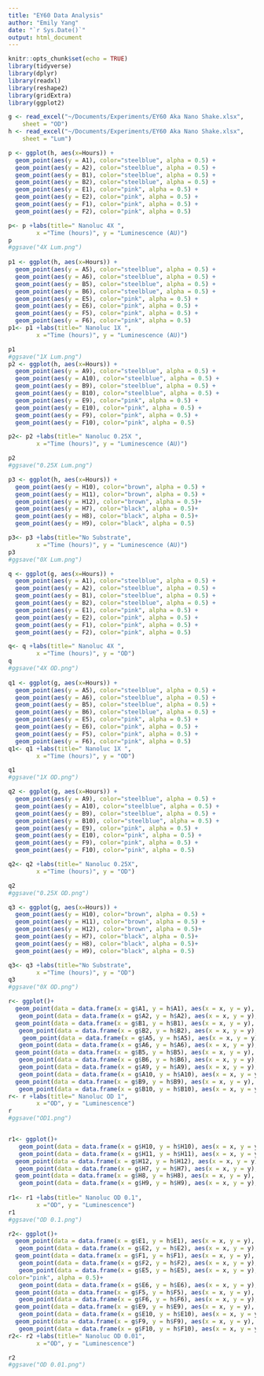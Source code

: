 ```yaml
---
title: "EY60 Data Analysis"
author: "Emily Yang"
date: "`r Sys.Date()`"
output: html_document
---
```


```r
knitr::opts_chunk$set(echo = TRUE)
library(tidyverse)
library(dplyr)
library(readxl)
library(reshape2)
library(gridExtra)
library(ggplot2)

g <- read_excel("~/Documents/Experiments/EY60 Aka Nano Shake.xlsx", 
    sheet = "OD")
h <- read_excel("~/Documents/Experiments/EY60 Aka Nano Shake.xlsx", 
    sheet = "Lum")
```

```r
p <- ggplot(h, aes(x=Hours)) + 
  geom_point(aes(y = A1), color="steelblue", alpha = 0.5) + 
  geom_point(aes(y = A2), color="steelblue", alpha = 0.5) + 
  geom_point(aes(y = B1), color="steelblue", alpha = 0.5) +
  geom_point(aes(y = B2), color="steelblue", alpha = 0.5) + 
  geom_point(aes(y = E1), color="pink", alpha = 0.5) + 
  geom_point(aes(y = E2), color="pink", alpha = 0.5) + 
  geom_point(aes(y = F1), color="pink", alpha = 0.5) +
  geom_point(aes(y = F2), color="pink", alpha = 0.5) 

p<- p +labs(title=" Nanoluc 4X ",
        x ="Time (hours)", y = "Luminescence (AU)")
p
#ggsave("4X Lum.png")
 
p1 <- ggplot(h, aes(x=Hours)) + 
  geom_point(aes(y = A5), color="steelblue", alpha = 0.5) + 
  geom_point(aes(y = A6), color="steelblue", alpha = 0.5) + 
  geom_point(aes(y = B5), color="steelblue", alpha = 0.5) +
  geom_point(aes(y = B6), color="steelblue", alpha = 0.5) +
  geom_point(aes(y = E5), color="pink", alpha = 0.5) + 
  geom_point(aes(y = E6), color="pink", alpha = 0.5) + 
  geom_point(aes(y = F5), color="pink", alpha = 0.5) +
  geom_point(aes(y = F6), color="pink", alpha = 0.5) 
p1<- p1 +labs(title=" Nanoluc 1X ",
        x ="Time (hours)", y = "Luminescence (AU)")

p1
#ggsave("1X Lum.png")
p2 <- ggplot(h, aes(x=Hours)) + 
  geom_point(aes(y = A9), color="steelblue", alpha = 0.5) + 
  geom_point(aes(y = A10), color="steelblue", alpha = 0.5) + 
  geom_point(aes(y = B9), color="steelblue", alpha = 0.5) +
  geom_point(aes(y = B10), color="steelblue", alpha = 0.5) +
  geom_point(aes(y = E9), color="pink", alpha = 0.5) + 
  geom_point(aes(y = E10), color="pink", alpha = 0.5) + 
  geom_point(aes(y = F9), color="pink", alpha = 0.5) +
  geom_point(aes(y = F10), color="pink", alpha = 0.5) 

p2<- p2 +labs(title=" Nanoluc 0.25X ",
        x ="Time (hours)", y = "Luminescence (AU)")

p2
#ggsave("0.25X Lum.png")

p3 <- ggplot(h, aes(x=Hours)) + 
  geom_point(aes(y = H10), color="brown", alpha = 0.5) + 
  geom_point(aes(y = H11), color="brown", alpha = 0.5) + 
  geom_point(aes(y = H12), color="brown", alpha = 0.5)+
  geom_point(aes(y = H7), color="black", alpha = 0.5)+
  geom_point(aes(y = H8), color="black", alpha = 0.5)+
  geom_point(aes(y = H9), color="black", alpha = 0.5)

p3<- p3 +labs(title="No Substrate",
        x ="Time (hours)", y = "Luminescence (AU)")
p3
#ggsave("0X Lum.png")
```
```r
q <- ggplot(g, aes(x=Hours)) + 
  geom_point(aes(y = A1), color="steelblue", alpha = 0.5) + 
  geom_point(aes(y = A2), color="steelblue", alpha = 0.5) + 
  geom_point(aes(y = B1), color="steelblue", alpha = 0.5) +
  geom_point(aes(y = B2), color="steelblue", alpha = 0.5) + 
  geom_point(aes(y = E1), color="pink", alpha = 0.5) + 
  geom_point(aes(y = E2), color="pink", alpha = 0.5) + 
  geom_point(aes(y = F1), color="pink", alpha = 0.5) +
  geom_point(aes(y = F2), color="pink", alpha = 0.5) 

q<- q +labs(title=" Nanoluc 4X ",
        x ="Time (hours)", y = "OD")
q
#ggsave("4X OD.png")
 
q1 <- ggplot(g, aes(x=Hours)) + 
  geom_point(aes(y = A5), color="steelblue", alpha = 0.5) + 
  geom_point(aes(y = A6), color="steelblue", alpha = 0.5) + 
  geom_point(aes(y = B5), color="steelblue", alpha = 0.5) +
  geom_point(aes(y = B6), color="steelblue", alpha = 0.5) +
  geom_point(aes(y = E5), color="pink", alpha = 0.5) + 
  geom_point(aes(y = E6), color="pink", alpha = 0.5) + 
  geom_point(aes(y = F5), color="pink", alpha = 0.5) +
  geom_point(aes(y = F6), color="pink", alpha = 0.5) 
q1<- q1 +labs(title=" Nanoluc 1X ",
        x ="Time (hours)", y = "OD")

q1
#ggsave("1X OD.png")

q2 <- ggplot(g, aes(x=Hours)) + 
  geom_point(aes(y = A9), color="steelblue", alpha = 0.5) + 
  geom_point(aes(y = A10), color="steelblue", alpha = 0.5) + 
  geom_point(aes(y = B9), color="steelblue", alpha = 0.5) +
  geom_point(aes(y = B10), color="steelblue", alpha = 0.5) +
  geom_point(aes(y = E9), color="pink", alpha = 0.5) + 
  geom_point(aes(y = E10), color="pink", alpha = 0.5) + 
  geom_point(aes(y = F9), color="pink", alpha = 0.5) +
  geom_point(aes(y = F10), color="pink", alpha = 0.5) 

q2<- q2 +labs(title=" Nanoluc 0.25X",
        x ="Time (hours)", y = "OD")

q2
#ggsave("0.25X OD.png")

q3 <- ggplot(g, aes(x=Hours)) + 
  geom_point(aes(y = H10), color="brown", alpha = 0.5) + 
  geom_point(aes(y = H11), color="brown", alpha = 0.5) + 
  geom_point(aes(y = H12), color="brown", alpha = 0.5)+
  geom_point(aes(y = H7), color="black", alpha = 0.5)+
  geom_point(aes(y = H8), color="black", alpha = 0.5)+
  geom_point(aes(y = H9), color="black", alpha = 0.5)

q3<- q3 +labs(title="No Substrate",
        x ="Time (hours)", y = "OD")
q3
#ggsave("0X OD.png")
```

```r

r<- ggplot()+ 
  geom_point(data = data.frame(x = g$A1, y = h$A1), aes(x = x, y = y), color="steelblue", alpha = 0.5)+
   geom_point(data = data.frame(x = g$A2, y = h$A2), aes(x = x, y = y), color="steelblue", alpha = 0.5)+
  geom_point(data = data.frame(x = g$B1, y = h$B1), aes(x = x, y = y), color="steelblue", alpha = 0.5)+
   geom_point(data = data.frame(x = g$B2, y = h$B2), aes(x = x, y = y), color="steelblue", alpha = 0.5)+
    geom_point(data = data.frame(x = g$A5, y = h$A5), aes(x = x, y = y), color="steelblue", alpha = 0.5)+
   geom_point(data = data.frame(x = g$A6, y = h$A6), aes(x = x, y = y), color="steelblue", alpha = 0.5)+
  geom_point(data = data.frame(x = g$B5, y = h$B5), aes(x = x, y = y), color="steelblue", alpha = 0.5)+
   geom_point(data = data.frame(x = g$B6, y = h$B6), aes(x = x, y = y), color="steelblue", alpha = 0.5)+
   geom_point(data = data.frame(x = g$A9, y = h$A9), aes(x = x, y = y), color="steelblue", alpha = 0.5)+
   geom_point(data = data.frame(x = g$A10, y = h$A10), aes(x = x, y = y), color="steelblue", alpha = 0.5)+
  geom_point(data = data.frame(x = g$B9, y = h$B9), aes(x = x, y = y), color="steelblue", alpha = 0.5)+
   geom_point(data = data.frame(x = g$B10, y = h$B10), aes(x = x, y = y), color="steelblue", alpha = 0.5)
r<- r +labs(title=" Nanoluc OD 1",
        x ="OD", y = "Luminescence")
r
#ggsave("OD1.png")


r1<- ggplot()+
   geom_point(data = data.frame(x = g$H10, y = h$H10), aes(x = x, y = y), color="brown", alpha = 0.5)+
   geom_point(data = data.frame(x = g$H11, y = h$H11), aes(x = x, y = y), color="brown", alpha = 0.5)+
  geom_point(data = data.frame(x = g$H12, y = h$H12), aes(x = x, y = y), color="brown", alpha = 0.5)+
   geom_point(data = data.frame(x = g$H7, y = h$H7), aes(x = x, y = y), color="black", alpha = 0.5)+
  geom_point(data = data.frame(x = g$H8, y = h$H8), aes(x = x, y = y), color="black", alpha = 0.5)+
   geom_point(data = data.frame(x = g$H9, y = h$H9), aes(x = x, y = y), color="black", alpha = 0.5)
 
r1<- r1 +labs(title=" Nanoluc OD 0.1",
        x ="OD", y = "Luminescence")
r1
#ggsave("OD 0.1.png")

r2<- ggplot()+
  geom_point(data = data.frame(x = g$E1, y = h$E1), aes(x = x, y = y), color="pink", alpha = 0.5)+
   geom_point(data = data.frame(x = g$E2, y = h$E2), aes(x = x, y = y), color="pink", alpha = 0.5)+
  geom_point(data = data.frame(x = g$F1, y = h$F1), aes(x = x, y = y), color="pink", alpha = 0.5)+
   geom_point(data = data.frame(x = g$F2, y = h$F2), aes(x = x, y = y), color="pink", alpha = 0.5)+
   geom_point(data = data.frame(x = g$E5, y = h$E5), aes(x = x, y = y),
color="pink", alpha = 0.5)+
   geom_point(data = data.frame(x = g$E6, y = h$E6), aes(x = x, y = y), color="pink", alpha = 0.5)+
  geom_point(data = data.frame(x = g$F5, y = h$F5), aes(x = x, y = y), color="pink", alpha = 0.5)+
   geom_point(data = data.frame(x = g$F6, y = h$F6), aes(x = x, y = y), color="pink", alpha = 0.5)+
  geom_point(data = data.frame(x = g$E9, y = h$E9), aes(x = x, y = y), color="pink", alpha = 0.5)+
   geom_point(data = data.frame(x = g$E10, y = h$E10), aes(x = x, y = y), color="pink", alpha = 0.5)+
  geom_point(data = data.frame(x = g$F9, y = h$F9), aes(x = x, y = y), color="pink", alpha = 0.5)+
   geom_point(data = data.frame(x = g$F10, y = h$F10), aes(x = x, y = y), color="pink", alpha = 0.5)
r2<- r2 +labs(title=" Nanoluc OD 0.01",
        x ="OD", y = "Luminescence")

r2
#ggsave("OD 0.01.png")
```